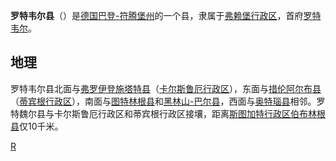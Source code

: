 {{德国县级行政单位
| 县徽图 = Image:Wappen Landkreis Rottweil.svg
| 在德国内的位置图 = Image:Lage des Landkreises Rottweil in Deutschland.png
| 所属联邦州 = 巴登-符腾堡州
| 所属行政区 = 弗赖堡行政区
| 首府 = 罗特韦尔
| 面积 = 769.42
| 人口 = 139,878
| 统计时间 = 2019年12月31日
| 人口密度 = 180
| 汽车牌号 = RW
| 下设城镇 = 6个市、15个镇
| 政府地址 = Königstraße 36<br>78628 Rottweil
| 政府网站 = www.landkreis-rottweil.de
| 在州内的位置图 = Image:Baden_wuerttemberg_rw.png
|}}

'''罗特韦尔县'''（{{Lang-de|Landkreis Rottweil}}）是[[德国|德国]][[巴登-符腾堡州|巴登-符腾堡州]]的一个县，隶属于[[弗赖堡行政区|弗赖堡行政区]]，首府[[罗特韦尔|罗特韦尔]]。

== 地理 ==
罗特韦尔县北面与[[弗罗伊登施塔特县|弗罗伊登施塔特县]]（[[卡尔斯鲁厄行政区|卡尔斯鲁厄行政区]]），东面与[[措伦阿尔布县|措伦阿尔布县]]（[[蒂宾根行政区|蒂宾根行政区]]），南面与[[图特林根县|图特林根县]]和[[黑林山-巴尔县|黑林山-巴尔县]]，西面与[[奥特瑙县|奥特瑙县]]相邻。罗特魏尔县与卡尔斯鲁厄行政区和蒂宾根行政区接壤，距离[[斯图加特行政区|斯图加特行政区]][[伯布林根县|伯布林根县]]仅10千米。
{{巴登-符腾堡州行政区划}}
{{Authority control}}

[[Category:巴登-符腾堡州的县|R]]